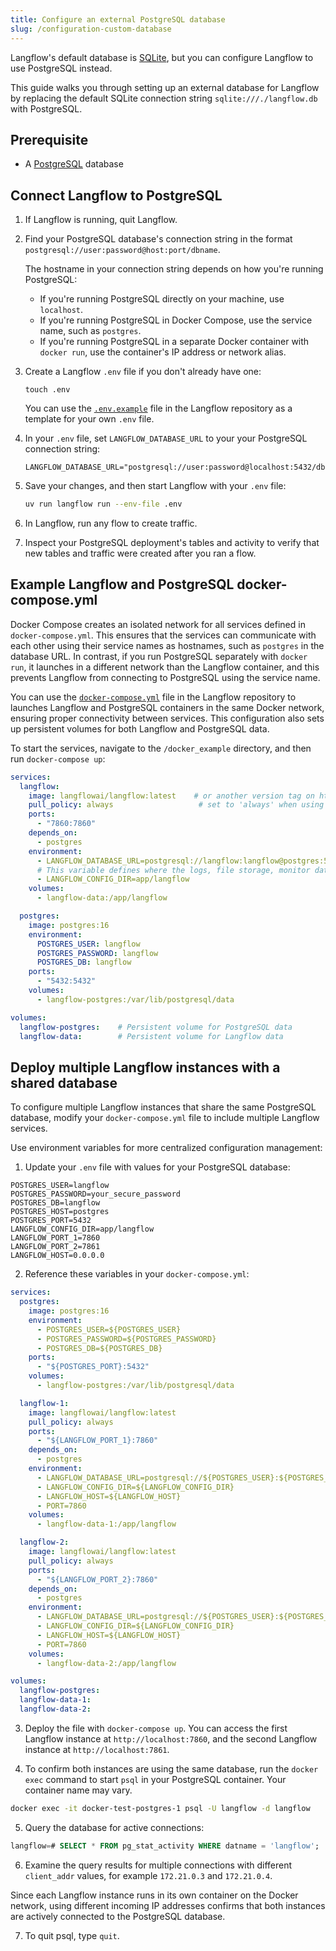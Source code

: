 ```yaml
---
title: Configure an external PostgreSQL database
slug: /configuration-custom-database
---
```

Langflow's default database is [SQLite](https://www.sqlite.org/docs.html), but you can configure Langflow to use PostgreSQL instead.

This guide walks you through setting up an external database for Langflow by replacing the default SQLite connection string `sqlite:///./langflow.db` with PostgreSQL.

## Prerequisite

* A [PostgreSQL](https://www.pgadmin.org/download/) database

## Connect Langflow to PostgreSQL

1. If Langflow is running, quit Langflow.

2. Find your PostgreSQL database's connection string in the format `postgresql://user:password@host:port/dbname`.

    The hostname in your connection string depends on how you're running PostgreSQL:

    - If you're running PostgreSQL directly on your machine, use `localhost`.
    - If you're running PostgreSQL in Docker Compose, use the service name, such as `postgres`.
    - If you're running PostgreSQL in a separate Docker container with `docker run`, use the container's IP address or network alias.

3. Create a Langflow `.env` file if you don't already have one:

    ```
    touch .env
    ```

    You can use the [`.env.example`](https://github.com/langflow-ai/langflow/blob/main/.env.example) file in the Langflow repository as a template for your own `.env` file.

4. In your `.env` file, set `LANGFLOW_DATABASE_URL` to your your PostgreSQL connection string:

    ```text
    LANGFLOW_DATABASE_URL="postgresql://user:password@localhost:5432/dbname"
    ```

5. Save your changes, and then start Langflow with your `.env` file:

    ```bash
    uv run langflow run --env-file .env
    ```

6. In Langflow, run any flow to create traffic.

7. Inspect your PostgreSQL deployment's tables and activity to verify that new tables and traffic were created after you ran a flow.

## Example Langflow and PostgreSQL docker-compose.yml

Docker Compose creates an isolated network for all services defined in `docker-compose.yml`. This ensures that the services can communicate with each other using their service names as hostnames, such as `postgres` in the database URL.
In contrast, if you run PostgreSQL separately with `docker run`, it launches in a different network than the Langflow container, and this prevents Langflow from connecting to PostgreSQL using the service name.

You can use the [`docker-compose.yml`](https://github.com/langflow-ai/langflow/blob/main/docker_example/docker-compose.yml) file in the Langflow repository to launches Langflow and PostgreSQL containers in the same Docker network, ensuring proper connectivity between services.
This configuration also sets up persistent volumes for both Langflow and PostgreSQL data.

To start the services, navigate to the `/docker_example` directory, and then run `docker-compose up`:

```yaml
services:
  langflow:
    image: langflowai/langflow:latest    # or another version tag on https://hub.docker.com/r/langflowai/langflow
    pull_policy: always                   # set to 'always' when using 'latest' image
    ports:
      - "7860:7860"
    depends_on:
      - postgres
    environment:
      - LANGFLOW_DATABASE_URL=postgresql://langflow:langflow@postgres:5432/langflow
      # This variable defines where the logs, file storage, monitor data, and secret keys are stored.
      - LANGFLOW_CONFIG_DIR=app/langflow
    volumes:
      - langflow-data:/app/langflow

  postgres:
    image: postgres:16
    environment:
      POSTGRES_USER: langflow
      POSTGRES_PASSWORD: langflow
      POSTGRES_DB: langflow
    ports:
      - "5432:5432"
    volumes:
      - langflow-postgres:/var/lib/postgresql/data

volumes:
  langflow-postgres:    # Persistent volume for PostgreSQL data
  langflow-data:        # Persistent volume for Langflow data
```

## Deploy multiple Langflow instances with a shared database

To configure multiple Langflow instances that share the same PostgreSQL database, modify your `docker-compose.yml` file to include multiple Langflow services.

Use environment variables for more centralized configuration management:

1. Update your `.env` file with values for your PostgreSQL database:
```text
POSTGRES_USER=langflow
POSTGRES_PASSWORD=your_secure_password
POSTGRES_DB=langflow
POSTGRES_HOST=postgres
POSTGRES_PORT=5432
LANGFLOW_CONFIG_DIR=app/langflow
LANGFLOW_PORT_1=7860
LANGFLOW_PORT_2=7861
LANGFLOW_HOST=0.0.0.0
```
2. Reference these variables in your `docker-compose.yml`:
```yaml
services:
  postgres:
    image: postgres:16
    environment:
      - POSTGRES_USER=${POSTGRES_USER}
      - POSTGRES_PASSWORD=${POSTGRES_PASSWORD}
      - POSTGRES_DB=${POSTGRES_DB}
    ports:
      - "${POSTGRES_PORT}:5432"
    volumes:
      - langflow-postgres:/var/lib/postgresql/data

  langflow-1:
    image: langflowai/langflow:latest
    pull_policy: always
    ports:
      - "${LANGFLOW_PORT_1}:7860"
    depends_on:
      - postgres
    environment:
      - LANGFLOW_DATABASE_URL=postgresql://${POSTGRES_USER}:${POSTGRES_PASSWORD}@${POSTGRES_HOST}:${POSTGRES_PORT}/${POSTGRES_DB}
      - LANGFLOW_CONFIG_DIR=${LANGFLOW_CONFIG_DIR}
      - LANGFLOW_HOST=${LANGFLOW_HOST}
      - PORT=7860
    volumes:
      - langflow-data-1:/app/langflow

  langflow-2:
    image: langflowai/langflow:latest
    pull_policy: always
    ports:
      - "${LANGFLOW_PORT_2}:7860"
    depends_on:
      - postgres
    environment:
      - LANGFLOW_DATABASE_URL=postgresql://${POSTGRES_USER}:${POSTGRES_PASSWORD}@${POSTGRES_HOST}:${POSTGRES_PORT}/${POSTGRES_DB}
      - LANGFLOW_CONFIG_DIR=${LANGFLOW_CONFIG_DIR}
      - LANGFLOW_HOST=${LANGFLOW_HOST}
      - PORT=7860
    volumes:
      - langflow-data-2:/app/langflow

volumes:
  langflow-postgres:
  langflow-data-1:
  langflow-data-2:
```

3. Deploy the file with `docker-compose up`.
You can access the first Langflow instance at `http://localhost:7860`, and the second Langflow instance at `http://localhost:7861`.

4. To confirm both instances are using the same database, run the `docker exec` command to start `psql` in your PostgreSQL container.
Your container name may vary.
```bash
docker exec -it docker-test-postgres-1 psql -U langflow -d langflow
```

5. Query the database for active connections:
```sql
langflow=# SELECT * FROM pg_stat_activity WHERE datname = 'langflow';
```

6. Examine the query results for multiple connections with different `client_addr` values, for example `172.21.0.3` and `172.21.0.4`.

Since each Langflow instance runs in its own container on the Docker network, using different incoming IP addresses confirms that both instances are actively connected to the PostgreSQL database.

7. To quit psql, type `quit`.